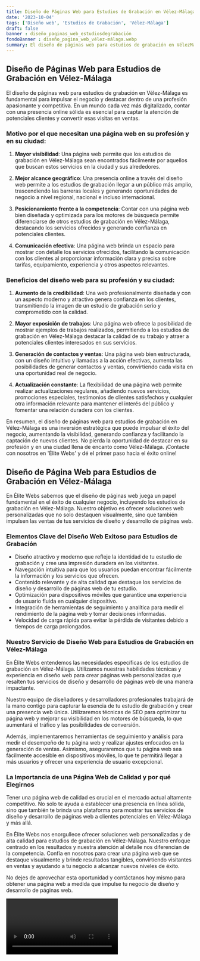 ```yaml
---
title: Diseño de Páginas Web para Estudios de Grabación en Vélez-Málaga
date: '2023-10-04'
tags: ['Diseño web', 'Estudios de Grabación', 'Vélez-Málaga']
draft: false
banner : diseño_paginas_web_estudiosdegrabación
fondoBanner : diseño_pagina_web_vélez-málaga.webp
summary: El diseño de páginas web para estudios de grabación en VélezMálaga es fundamental para impulsar el negocio y destacar dentro de una profesión apasionante y competitiva. En un mundo cada vez más digitalizado, contar con una presencia online sólida es esencial para captar la atención de potenciales clientes y convertir esas visitas en ventas.
---
```


## Diseño de Páginas Web para Estudios de Grabación en Vélez-Málaga

El diseño de páginas web para estudios de grabación en Vélez-Málaga es fundamental para impulsar el negocio y destacar dentro de una profesión apasionante y competitiva. En un mundo cada vez más digitalizado, contar con una presencia online sólida es esencial para captar la atención de potenciales clientes y convertir esas visitas en ventas.

### Motivo por el que necesitan una página web en su profesión y en su ciudad:

1. **Mayor visibilidad**: Una página web permite que los estudios de grabación en Vélez-Málaga sean encontrados fácilmente por aquellos que buscan estos servicios en la ciudad y sus alrededores.

2. **Mejor alcance geográfico**: Una presencia online a través del diseño web permite a los estudios de grabación llegar a un público más amplio, trascendiendo las barreras locales y generando oportunidades de negocio a nivel regional, nacional e incluso internacional.

3. **Posicionamiento frente a la competencia**: Contar con una página web bien diseñada y optimizada para los motores de búsqueda permite diferenciarse de otros estudios de grabación en Vélez-Málaga, destacando los servicios ofrecidos y generando confianza en potenciales clientes.

4. **Comunicación efectiva**: Una página web brinda un espacio para mostrar con detalle los servicios ofrecidos, facilitando la comunicación con los clientes al proporcionar información clara y precisa sobre tarifas, equipamiento, experiencia y otros aspectos relevantes.

### Beneficios del diseño web para su profesión y su ciudad:

1. **Aumento de la credibilidad**: Una web profesionalmente diseñada y con un aspecto moderno y atractivo genera confianza en los clientes, transmitiendo la imagen de un estudio de grabación serio y comprometido con la calidad.

2. **Mayor exposición de trabajos**: Una página web ofrece la posibilidad de mostrar ejemplos de trabajos realizados, permitiendo a los estudios de grabación en Vélez-Málaga destacar la calidad de su trabajo y atraer a potenciales clientes interesados en sus servicios.

3. **Generación de contactos y ventas**: Una página web bien estructurada, con un diseño intuitivo y llamadas a la acción efectivas, aumenta las posibilidades de generar contactos y ventas, convirtiendo cada visita en una oportunidad real de negocio.

4. **Actualización constante**: La flexibilidad de una página web permite realizar actualizaciones regulares, añadiendo nuevos servicios, promociones especiales, testimonios de clientes satisfechos y cualquier otra información relevante para mantener el interés del público y fomentar una relación duradera con los clientes.

En resumen, el diseño de páginas web para estudios de grabación en Vélez-Málaga es una inversión estratégica que puede impulsar el éxito del negocio, aumentando la visibilidad, generando confianza y facilitando la captación de nuevos clientes. No pierda la oportunidad de destacar en su profesión y en una ciudad llena de encanto como Vélez-Málaga. ¡Contacte con nosotros en 'Élite Webs' y dé el primer paso hacia el éxito online!

<GifSeo />

<Cta />

## Diseño de Página Web para Estudios de Grabación en Vélez-Málaga

En Élite Webs sabemos que el diseño de páginas web juega un papel fundamental en el éxito de cualquier negocio, incluyendo los estudios de grabación en Vélez-Málaga. Nuestro objetivo es ofrecer soluciones web personalizadas que no solo destaquen visualmente, sino que también impulsen las ventas de tus servicios de diseño y desarrollo de páginas web. 

### Elementos Clave del Diseño Web Exitoso para Estudios de Grabación

- Diseño atractivo y moderno que refleje la identidad de tu estudio de grabación y cree una impresión duradera en los visitantes.
- Navegación intuitiva para que los usuarios puedan encontrar fácilmente la información y los servicios que ofrecen.
- Contenido relevante y de alta calidad que destaque los servicios de diseño y desarrollo de páginas web de tu estudio.
- Optimización para dispositivos móviles que garantice una experiencia de usuario fluida en cualquier dispositivo.
- Integración de herramientas de seguimiento y analítica para medir el rendimiento de la página web y tomar decisiones informadas.
- Velocidad de carga rápida para evitar la pérdida de visitantes debido a tiempos de carga prolongados.

### Nuestro Servicio de Diseño Web para Estudios de Grabación en Vélez-Málaga

En Élite Webs entendemos las necesidades específicas de los estudios de grabación en Vélez-Málaga. Utilizamos nuestras habilidades técnicas y experiencia en diseño web para crear páginas web personalizadas que resalten tus servicios de diseño y desarrollo de páginas web de una manera impactante. 

Nuestro equipo de diseñadores y desarrolladores profesionales trabajará de la mano contigo para capturar la esencia de tu estudio de grabación y crear una presencia web única. Utilizaremos técnicas de SEO para optimizar tu página web y mejorar su visibilidad en los motores de búsqueda, lo que aumentará el tráfico y las posibilidades de conversión.

Además, implementaremos herramientas de seguimiento y análisis para medir el desempeño de tu página web y realizar ajustes enfocados en la generación de ventas. Asimismo, aseguraremos que tu página web sea fácilmente accesible en dispositivos móviles, lo que te permitirá llegar a más usuarios y ofrecer una experiencia de usuario excepcional.

### La Importancia de una Página Web de Calidad y por qué Elegirnos

Tener una página web de calidad es crucial en el mercado actual altamente competitivo. No solo te ayuda a establecer una presencia en línea sólida, sino que también te brinda una plataforma para mostrar tus servicios de diseño y desarrollo de páginas web a clientes potenciales en Vélez-Málaga y más allá.

En Élite Webs nos enorgullece ofrecer soluciones web personalizadas y de alta calidad para estudios de grabación en Vélez-Málaga. Nuestro enfoque centrado en los resultados y nuestra atención al detalle nos diferencian de la competencia. Confía en nosotros para crear una página web que se destaque visualmente y brinde resultados tangibles, convirtiendo visitantes en ventas y ayudando a tu negocio a alcanzar nuevos niveles de éxito.

No dejes de aprovechar esta oportunidad y contáctanos hoy mismo para obtener una página web a medida que impulse tu negocio de diseño y desarrollo de páginas web.

<Video />

<CtaBot job='Estudios de Grabación' city='Vélez-Málaga'/>

<Gmaps query='Vélez-Málaga+españa+maps' />